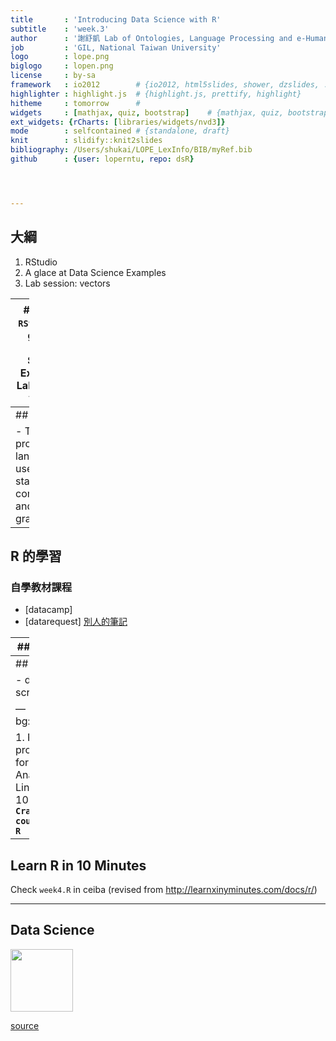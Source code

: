 ```yaml
---
title       : 'Introducing Data Science with R'
subtitle    : 'week.3'
author      : '謝舒凱 Lab of Ontologies, Language Processing and e-Humanities'
job         : 'GIL, National Taiwan University'
logo        : lope.png
biglogo     : lopen.png
license     : by-sa
framework   : io2012        # {io2012, html5slides, shower, dzslides, ...}
highlighter : highlight.js  # {highlight.js, prettify, highlight}
hitheme     : tomorrow      # 
widgets     : [mathjax, quiz, bootstrap]    # {mathjax, quiz, bootstrap}
ext_widgets: {rCharts: [libraries/widgets/nvd3]}
mode        : selfcontained # {standalone, draft}
knit        : slidify::knit2slides
bibliography: /Users/shukai/LOPE_LexInfo/BIB/myRef.bib
github      : {user: loperntu, repo: dsR}




--- 
```

## 大綱
1. RStudio
2. A glace at Data Science Examples
3. Lab session: vectors



---
## 大綱
1. __`RStudio`__
2. A glace at Data Science Example
3. Lab session: vectors




---
## R 

- The R programming language is used for statistical computing and graphics.


---
## R 的學習
### 自學教材課程

- [datacamp]
- [datarequest]
[別人的筆記](https://joe11051105.gitbooks.io/r_basic/content/basic_operation/data_attribute.html)



---
## RStudio

- RStudio is an open source Integrated Development Environment (IDE) for the R platform. 
- 多利用網站資訊, e.g., [小抄](https://www.rstudio.com/resources/cheatsheets/)




---
## RStudio

- dsr: data, scripts









--- bg:#FFFAF0

1. Pre-processing for Text Analytics
2. Linguistics 101
3. __``Crash course for R``__

---
## Learn R in 10 Minutes

Check `week4.R` in ceiba (revised from <http://learnxinyminutes.com/docs/r/>)



---
## Data Science


<img src = './assets/img/data-science.png' height="100px"></img>

[source](http://r4ds.had.co.nz/introduction.html)



